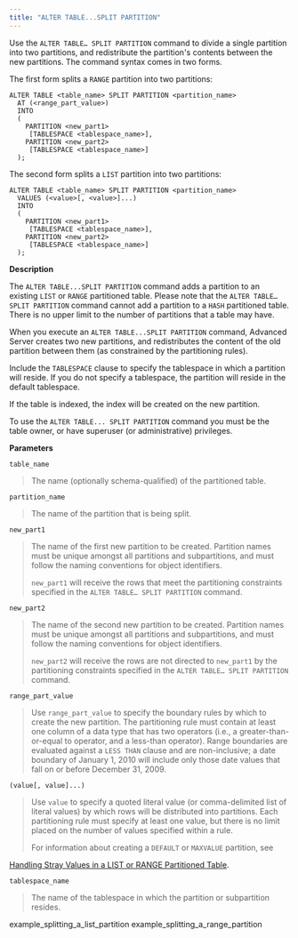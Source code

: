```yaml
---
title: "ALTER TABLE...SPLIT PARTITION"
---
```


Use the `ALTER TABLE… SPLIT PARTITION` command to divide a single partition into two partitions, and redistribute the partition's contents between the new partitions. The command syntax comes in two forms.

The first form splits a `RANGE` partition into two partitions:

``` text
ALTER TABLE <table_name> SPLIT PARTITION <partition_name>
  AT (<range_part_value>)
  INTO
  (
    PARTITION <new_part1>
     [TABLESPACE <tablespace_name>],
    PARTITION <new_part2>
     [TABLESPACE <tablespace_name>]
  );
```

The second form splits a `LIST` partition into two partitions:

``` text
ALTER TABLE <table_name> SPLIT PARTITION <partition_name>
  VALUES (<value>[, <value>]...)
  INTO
  (
    PARTITION <new_part1>
     [TABLESPACE <tablespace_name>],
    PARTITION <new_part2>
     [TABLESPACE <tablespace_name>]
  );
```

**Description**

The `ALTER TABLE...SPLIT PARTITION` command adds a partition to an existing `LIST` or `RANGE` partitioned table. Please note that the `ALTER TABLE… SPLIT PARTITION` command cannot add a partition to a `HASH` partitioned table. There is no upper limit to the number of partitions that a table may have.

When you execute an `ALTER TABLE...SPLIT PARTITION` command, Advanced Server creates two new partitions, and redistributes the content of the old partition between them (as constrained by the partitioning rules).

Include the `TABLESPACE` clause to specify the tablespace in which a partition will reside. If you do not specify a tablespace, the partition will reside in the default tablespace.

If the table is indexed, the index will be created on the new partition.

To use the `ALTER TABLE... SPLIT PARTITION` command you must be the table owner, or have superuser (or administrative) privileges.

**Parameters**

`table_name`

> The name (optionally schema-qualified) of the partitioned table.

`partition_name`

> The name of the partition that is being split.

`new_part1`

> The name of the first new partition to be created. Partition names must be unique amongst all partitions and subpartitions, and must follow the naming conventions for object identifiers.
> 
> `new_part1` will receive the rows that meet the partitioning constraints specified in the `ALTER TABLE… SPLIT PARTITION` command.

`new_part2`

> The name of the second new partition to be created. Partition names must be unique amongst all partitions and subpartitions, and must follow the naming conventions for object identifiers.
> 
> `new_part2` will receive the rows are not directed to `new_part1` by the partitioning constraints specified in the `ALTER TABLE… SPLIT PARTITION` command.

`range_part_value`

> Use `range_part_value` to specify the boundary rules by which to create the new partition. The partitioning rule must contain at least one column of a data type that has two operators (i.e., a greater-than-or-equal to operator, and a less-than operator). Range boundaries are evaluated against a `LESS THAN` clause and are non-inclusive; a date boundary of January 1, 2010 will include only those date values that fall on or before December 31, 2009.

`(value[, value]...)`

> Use `value` to specify a quoted literal value (or comma-delimited list of literal values) by which rows will be distributed into partitions. Each partitioning rule must specify at least one value, but there is no limit placed on the number of values specified within a rule.
> 
> For information about creating a `DEFAULT` or `MAXVALUE` partition, see

[Handling Stray Values in a LIST or RANGE Partitioned Table](handling_stray_values_in_a_list_or_range_partitioned_table).

`tablespace_name`

> The name of the tablespace in which the partition or subpartition resides.

<div class="toctree" data-maxdepth="3">

example_splitting_a_list_partition example_splitting_a_range_partition

</div>
